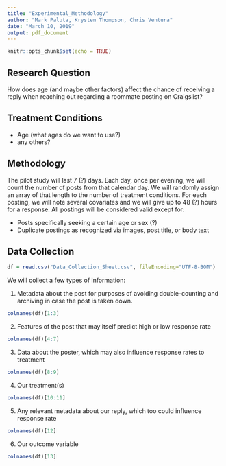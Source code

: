 ```yaml
---
title: "Experimental_Methodology"
author: "Mark Paluta, Krysten Thompson, Chris Ventura"
date: "March 10, 2019"
output: pdf_document
---
```


```r
knitr::opts_chunk$set(echo = TRUE)
```

## Research Question

How does age (and maybe other factors) affect the chance of receiving a reply when reaching out regarding a roommate posting on Craigslist?

## Treatment Conditions

 - Age (what ages do we want to use?)
 - any others?
 
## Methodology

The pilot study will last 7 (?) days. Each day, once per evening, we will count the number of posts from that calendar day. We will randomly assign an array of that length to the number of treatment conditions. For each posting, we will note several covariates and we will give up to 48 (?) hours for a response.
All postings will be considered valid except for:

 -	Posts specifically seeking a certain age or sex (?)
 -	Duplicate postings as recognized via images, post title, or body text

## Data Collection

```r
df = read.csv("Data_Collection_Sheet.csv", fileEncoding="UTF-8-BOM")
```

We will collect a few types of information:

1) Metadata about the post for purposes of avoiding double-counting and archiving in case the post is taken down.
```r
colnames(df)[1:3]
```

2) Features of the post that may itself predict high or low response rate
```r
colnames(df)[4:7]
```

3) Data about the poster, which may also influence response rates to treatment
```r
colnames(df)[8:9]
```

4) Our treatment(s)
```r
colnames(df)[10:11]
```

5) Any relevant metadata about our reply, which too could influence response rate
```r
colnames(df)[12]
```

6) Our outcome variable
```r
colnames(df)[13]
```


